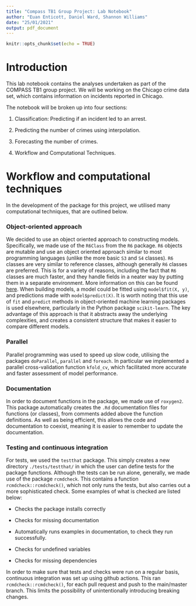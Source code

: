 ```yaml
---
title: "Compass TB1 Group Project: Lab Notebook"
author: "Euan Enticott, Daniel Ward, Shannon Williams"
date: "25/01/2021"
output: pdf_document
---
```


```r
knitr::opts_chunk$set(echo = TRUE)
```

# Introduction

This lab notebook contains the analyses undertaken as part of the COMPASS TB1 group project. We will be working on the Chicago crime data set, which contains information on incidents reported in Chicago.

The notebook will be broken up into four sections:

1. Classification: Predicting if an incident led to an arrest.

2. Predicting the number of crimes using interpolation.

3. Forecasting the number of crimes.

4. Workflow and Computational Techniques.



# Workflow and computational techniques

In the development of the package for this project, we utilised many computational techniques, that are outlined below.

### Object-oriented approach

We decided to use an object oriented approach to constructing models. Specifically, we made use of the `R6Class` from the `R6` package. `R6` objects are mutable and use an object oriented approach similar to most programming languages (unlike the more basic `S3` and `S4` classes). `R6` classes are very similar to reference classes, although generally `R6` classes are preferred. This is for a variety of reasons, including the fact that `R6` classes are much faster, and they handle fields in a neater way by putting them in a separate environment. More information on this can be found [here](https://adv-r.hadley.nz/r6.html). When building models, a model could be fitted using `model$fit(X, y)`, and predictions made with `model$predict(X)`. It is worth noting that this use of `fit` and `predict` methods in object-oriented machine learning packages is used elsewhere, particularly in the Python package `scikit-learn`. The key advantage of this approach is that it abstracts away the underlying complexities, and creates a consistent structure that makes it easier to compare different models. 

### Parallel

Parallel programming was used to speed up slow code, utilising the packages `doParallel`, `parallel` and `foreach`. In particular we implemented a parallel cross-validation function `kfold_cv`, which facilitated more accurate and faster assessment of model performance.

### Documentation

In order to document functions in the package, we made use of `roxygen2`. This package automatically creates the `.Rd` documentation files for functions (or classes), from comments added above the function definitions. As well as being efficient, this allows the code and documentation to coexist, meaning it is easier to remember to update the documentation.

### Testing and continuous integration
For tests, we used the `testthat` package. This simply creates a new directory `./tests/testthat/` in which the user can define tests for the package functions. Although the tests can be run alone, generally, we made use of the package `rcmdcheck`. This contains a function `rcmdcheck::rcmdcheck()`, which not only runs the tests, but also carries out a more sophisticated check. Some examples of what is checked are listed below:

- Checks the package installs correctly

- Checks for missing documentation

- Automatically runs examples in documentation, to check they run successfully.

- Checks for undefined variables

- Checks for missing dependencies


In order to make sure that tests and checks were run on a regular basis, continuous integration was set up using github actions. This ran `rcmdcheck::rcmdcheck()`, for each pull request and push to the main/master branch. This limits the possibility of unintentionally introducing breaking changes.












